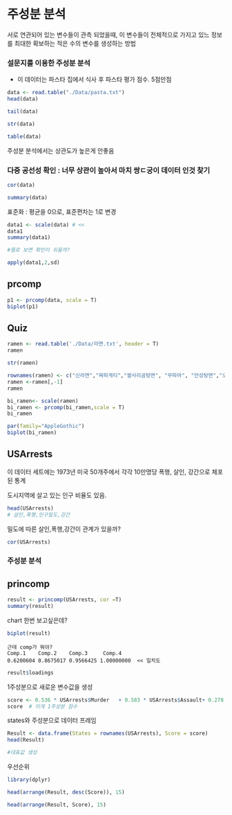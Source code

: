# 주성분 분석

서로 연관되어 있는 변수들이 관측 되었을때, 이 변수들이 전체적으로 가지고 있느 정보를 최대한 확보하는 적은 수의 변수를 생성하는 방법

### 설문지를 이용한 주성분 분석

-   이 데이터는 파스타 집에서 식사 후 파스타 평가 점수. 5점만점

```r
data <- read.table("./Data/pasta.txt")
head(data)

tail(data)
```

```r
str(data)
```

```r
table(data)
```

주성분 분석에서는 상관도가 높은게 안좋음

### 다중 공선성 확인 : 너무 상관이 높아서 마치 쌍ㄷ궁이 데이터 인것 찾기

```r
cor(data)
```

```r
summary(data)
```

표준화 : 평균을 0으로, 표준편차는 1로 변경

```r
data1 <- scale(data) # << 
data1
summary(data1)
```

```r
#뭘로 보면 확인이 쉬울까?

apply(data1,2,sd)
```

## prcomp

```r
p1 <- prcomp(data, scale = T)
biplot(p1)
```

## Quiz

```r
ramen <- read.table('./Data/라면.txt', header = T)
ramen
```

```r
str(ramen)
```

```r
rownames(ramen) <- c("신라면","짜파게티","쌀사리곰탕면", "무파마", "안성탕면","오징어짬뽕" ,  "너구리","육계장" )
ramen <-ramen[,-1]
ramen

bi_ramen<- scale(ramen)
bi_ramen <- prcomp(bi_ramen,scale = T)
bi_ramen
```

```r
par(family="AppleGothic")
biplot(bi_ramen)
```

## USArrests

이 데이터 세트에는 1973년 미국 50개주에서 각각 10만명당 폭행, 살인, 강간으로 체포된 통계

도시지역에 살고 있는 인구 비율도 있음.

```r
head(USArrests)
# 살인,폭행,인구밀도,강간 
```

밀도에 따른 살인,폭행,강간이 관계가 있을까?

```r
cor(USArrests)
```

### 주성분 분석

## princomp

```r
result <- princomp(USArrests, cor =T)
summary(result)
```

chart 한번 보고싶은데?

```r
biplot(result)
```

    근데 comp가 뭐야?
    Comp.1    Comp.2    Comp.3     Comp.4
    0.6200604 0.8675017 0.9566425 1.00000000  << 일치도 

```r
result$loadings
```

1주성분으로 새로운 변수값을 생성

```r
score <- 0.536 * USArrests$Murder   + 0.583 * USArrests$Assault+ 0.278 * USArrests$UrbanPop + 0.543 * USArrests$Rape
score  # 이게 1주성분 점수 
```

states와 주성분으로 데이터 프레임

```r
Result <- data.frame(States = rownames(USArrests), Score = score)
head(Result)

#대표값 생성 
```

우선순위

```r
library(dplyr)
```

```r
head(arrange(Result, desc(Score)), 15)
```

```r
head(arrange(Result, Score), 15)
```
